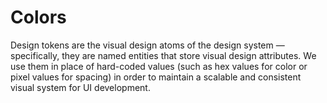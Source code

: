
<Meta title="JA Design System/Design Tokens/Colors" />

# Colors

Design tokens are the visual design atoms of the design system — specifically, they are named entities that store visual design attributes. We use them in place of hard-coded values (such as hex values for color or pixel values for spacing) in order to maintain a scalable and consistent visual system for UI development.

<Story id="ja-design-system-components-colors-formdx--primary" height="800px" />
